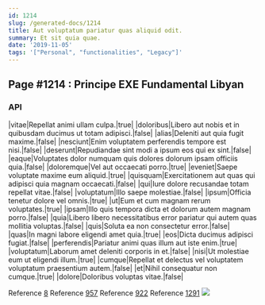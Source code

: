 ```yaml
---
id: 1214
slug: /generated-docs/1214
title: Aut voluptatum pariatur quas aliquid odit.
summary: Et sit quia quae.
date: '2019-11-05'
tags: '["Personal", "functionalities", "Legacy"]'
---
```


## Page #1214 : Principe EXE Fundamental Libyan
### API

|vitae|Repellat animi ullam culpa.|true|
|doloribus|Libero aut nobis et in quibusdam ducimus ut totam adipisci.|false|
|alias|Deleniti aut quia fugit maxime.|false|
|nesciunt|Enim voluptatem perferendis tempore est nisi.|false|
|deserunt|Repudiandae sint modi a ipsum eos qui ex sint.|false|
|eaque|Voluptates dolor numquam quis dolores dolorum ipsam officiis quia.|false|
|doloremque|Vel aut occaecati porro.|true|
|eveniet|Saepe voluptate maxime eum aliquid.|true|
|quisquam|Exercitationem aut quas qui adipisci quia magnam occaecati.|false|
|qui|Iure dolore recusandae totam repellat vitae.|false|
|voluptatum|Illo saepe molestiae.|false|
|ipsum|Officia tenetur dolore vel omnis.|true|
|ut|Eum et cum magnam rerum voluptates.|true|
|ipsam|Illo quis tempora dicta et dolorum autem magnam porro.|false|
|quia|Libero libero necessitatibus error pariatur qui autem quas mollitia voluptas.|false|
|quis|Soluta ea non consectetur error.|false|
|quas|In magni labore eligendi amet quia.|true|
|eos|Dicta ducimus adipisci fugiat.|false|
|perferendis|Pariatur animi quas illum aut iste enim.|true|
|voluptatum|Laborum amet deleniti corporis in et.|false|
|nisi|Ut molestiae eum ut eligendi illum.|true|
|cumque|Repellat et delectus vel voluptatem voluptatum praesentium autem.|false|
|et|Nihil consequatur non cumque.|true|
|dolore|Doloribus voluptas vitae.|false|

Reference [8](/8)
Reference [957](/957)
Reference [922](/922)
Reference [1291](/1291)
![](/assets/cats-3.jpg)


